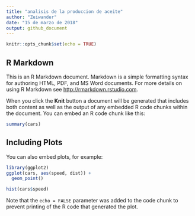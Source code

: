 ```yaml
---
title: "analisis de la produccion de aceite"
author: "Zeiwander"
date: "15 de marzo de 2018"
output: github_document
---
```


```r
knitr::opts_chunk$set(echo = TRUE)
```

## R Markdown

This is an R Markdown document. Markdown is a simple formatting syntax for authoring HTML, PDF, and MS Word documents. For more details on using R Markdown see <http://rmarkdown.rstudio.com>.

When you click the **Knit** button a document will be generated that includes both content as well as the output of any embedded R code chunks within the document. You can embed an R code chunk like this:

```r
summary(cars)
```


## Including Plots

You can also embed plots, for example:

```r
library(ggplot2)
ggplot(cars, aes(speed, dist)) +
  geom_point()

```


```r
hist(cars$speed)
```


Note that the `echo = FALSE` parameter was added to the code chunk to prevent printing of the R code that generated the plot.
